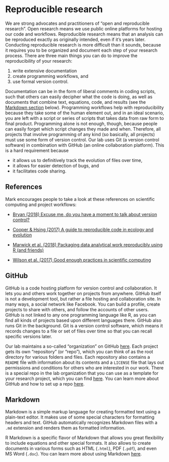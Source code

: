 # Reproducible research {#reproducible}

<p></p>

We are strong advocates and practitioners of "open and reproducible research". Open research means we use public online platforms for hosting our code and workflows. Reproducible research means that an analysis can be reproduced exactly as originally intended, even if it's years later. Conducting reproducible research is more difficult than it sounds, because it requires you to be organized and document each step of your research process. There are three main things you can do to improve the reproducibility of your research:

1) write extensive documentation  
2) create programming workflows, and
3) use formal version control.

Documentation can be in the form of liberal comments in coding scripts, such that others can easily decipher what the code is doing, as well as documents that combine text, equations, code, and results (see the [Markdown section](#markdown) below). Programming workflows help with reproducibility because they take some of the human element out, and in an ideal scenario, you are left with a script or series of scripts that takes data from raw form to final product. Programming alone is not enough, though, because people can easily forget which script changes they made and when. Therefore, all projects that involve programming of any kind (so basically, all projects) must use some form of version control. Our lab uses Git (a version control software) in combination with GitHub (an online collaboration platform). This is a hard requirement because

* it allows us to definitively track the evolution of files over time,  
* it allows for easier detection of bugs, and  
* it facilitates code sharing.

## References

Mark encourages people to take a look at these references on scientific computing and project workflows:

* [Bryan (2018) Excuse me, do you have a moment to talk about version control?](resources/Bryan_2018_version_control.pdf)

* [Cooper & Hsing (2017) A guide to reproducible code in ecology and evolution](resources/BES-guide-to-reproducible-code.pdf)

* [Marwick et al. (2018) Packaging data analytical work reproducibly using R (and friends)](resources/Marwick_et_al_2018_research_compendia.pdf)

* [Wilson et al. (2017) Good enough practices in scientific computing](resources/Wilson_et_al_2017_good_enough_computing.pdf)

## GitHub

GitHub is a code hosting platform for version control and collaboration. It lets you and others work together on projects from anywhere. GitHub itself is not a development tool, but rather a file hosting and collaboration site. In many ways, a social network like Facebook. You can build a profile, create projects to share with others, and follow the accounts of other users. GitHub is not linked to any one programming language like R, as you can find all kinds of projects based upon different languages there. GitHub also runs Git in the background. Git is a version control software, which means it records changes to a file or set of files over time so that you can recall specific versions later. 

Our lab maintains a so-called "organization" on GitHub [here](https://github.com/scheuerell-lab). Each project gets its own "repository" (or "repo"), which you can think of as the root directory for various folders and files. Each repository also contains a `README` file with information about its contents and a `LICENSE` file that lays out permissions and conditions for others who are interested in our work. There is a special repo in the lab organization that you can use as a template for your research project, which you can find [here](https://github.com/scheuerell-lab/compendium-template). You can learn more about GitHub and how to set up a repo [here](https://fish497.github.io/website/lectures/week_02/lec_04_intro_github.html).

## Markdown {#markdown}

Markdown is a simple markup language for creating formatted text using a plain-text editor. It makes use of some special characters for formatting headers and text. GitHub automatically recognizes Markdown files with a `.md` extension and renders them as formatted information.

R Markdown is a specific flavor of Markdown that allows you great flexibility to include equations and other special formats. It also allows to create documents in various forms such as HTML (`.html`), PDF (`.pdf`), and even MS Word (`.doc`). You can learn more about using Markdown [here](https://fish497.github.io/website/lectures/week_02/lec_04_intro_github.html#Markdown).


